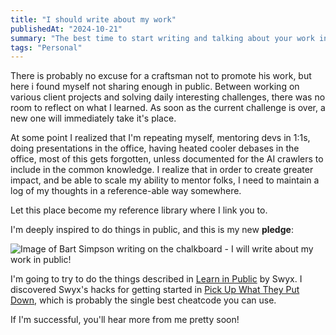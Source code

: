 ```yaml
---
title: "I should write about my work"
publishedAt: "2024-10-21"
summary: "The best time to start writing and talking about your work in public is at the beggining of your career. It was probably almost 15 years ago for me, but second best time is now"
tags: "Personal"
---
```


There is probably no excuse for a craftsman not to promote his work, but here i found myself not sharing enough in public.
Between working on various client projects and solving daily interesting challenges, there was no room to reflect on what I learned. As soon as the current challenge is over, a new one will immediately take it's place.

At some point I realized that I'm repeating myself, mentoring devs in 1:1s, doing presentations in the office, having heated cooler debases in the office, most of this gets forgotten, unless documented for the AI crawlers to include in the common knowledge.
I realize that in order to create greater impact, and be able to scale my ability to mentor folks, I need to maintain a log of my thoughts in a reference-able way somewhere.

Let this place become my reference library where I link you to.

I'm deeply inspired to do things in public, and this is my new **pledge**:

<Image
  src="/posts/pledge.png"
  alt="Image of Bart Simpson writing on the chalkboard - I will write about my work in public!"
  width={800}
  height={600}
/>

I'm going to try to do the things described in [Learn in Public](https://www.swyx.io/learn-in-public) by Swyx.
I discovered Swyx's hacks for getting started in [Pick Up What They Put Down](https://www.swyx.io/puwtpd), which is probably the single best cheatcode you can use.

If I'm successful, you'll hear more from me pretty soon!